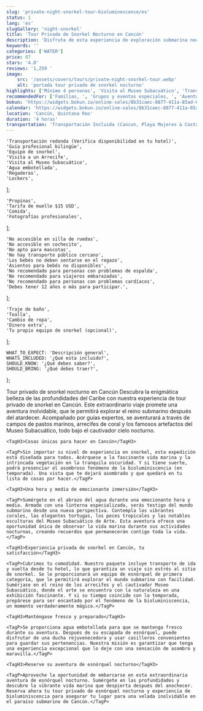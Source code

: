```yaml
---
slug: 'private-night-snorkel-tour-bioluminescence/es'
status: 1
lang: 'es'
slugGallery: 'night-snorkel'
title: 'Tour Privado de Snorkel Nocturno en Cancún'
description: 'Disfruta de esta experiencia de exploración submarina nocturna con nuestro Tour Privado de Snorkel Nocturno y Bioluminiscencia en Punta Sam Cancún.'
keywords: ''
categories: ['WATER']
price: 87
stars: '4.0'
reviews: '1,259 '
image:
    src: '/assets/covers/tours/private-night-snorkel-tour.webp'
    alt: 'portada tour privado de snorkel nocturno'
highlights: ['Mínimo 4 personas', 'Visita al Museo Subacuático', 'Transportación Incluida', 'Visita a un Arrecife']
recommendedFor: ['Familias, ', 'Grupos y eventos especiales, ', 'Aventureros']
bokun: 'https://widgets.bokun.io/online-sales/8b31caec-8877-411a-85ad-682828170619/experience/792660?partialView=1'
calendar: 'https://widgets.bokun.io/online-sales/8b31caec-8877-411a-85ad-682828170619/experience-calendar/792660'
location: 'Cancún, Quintana Roo'
duration: '4 horas'
transportation: 'Transportación Incluida (Cancun, Playa Mujeres & Costa Mujeres)'
---
```



    'Transportación redonda (Verifica disponibilidad en tu hotel)',
    'Guía profesional bilingüe',
    'Equipo de snorkel',
    'Visita a un Arrecife',
    'Visita al Museo Subacuático',
    'Agua embotellada',
    'Regaderas',
    'Lockers',
];

    'Propinas',
    'Tarifa de muelle $15 USD',
    'Comida',
    'Fotografías profesionales',
];

    'No accesible en silla de ruedas',
    'No accesible en cochecito',
    'No apto para mascotas',
    'No hay transporte público cercano',
    'Los bebés no deben sentarse en el regazo',
    'Asientos para bebés no disponibles',
    'No recomendado para personas con problemas de espalda',
    'No recomendado para viajeros embarazadas',
    'No recomendado para personas con problemas cardíacos',
    'Debes tener 12 años o más para participar.',
];

    'Traje de baño',
    'Toalla',
    'Cambio de ropa',
    'Dinero extra',
    'Tu propio equipo de snorkel (opcional)',
];

    WHAT_TO_EXPECT: 'Descripción general',
    WHATS_INCLUDED: '¿Qué esta incluido?',
    SHOULD_KNOW: '¿Qué debes saber?',
    SHOULD_BRING: '¿Qué debes traer?',
};

<Accordion client:visible title={titles.WHAT_TO_EXPECT} idHash="whatToExpect">
    <TagP>Tour privado de snorkel nocturno en Cancún Descubra la enigmática belleza de las profundidades del Caribe con nuestra experiencia de tour privado de snorkel en Cancún. Este extraordinario viaje promete una aventura inolvidable, que le permitirá explorar el reino submarino después del atardecer. Acompañado por guías expertos, se aventurará a través de campos de pastos marinos, arrecifes de coral y los famosos artefactos del Museo Subacuático, todo bajo el cautivador cielo nocturno.</TagP>

    <TagH3>Cosas únicas para hacer en Cancún</TagH3>

    <TagP>Sin importar su nivel de experiencia en snorkel, esta expedición está diseñada para todos. Acérquese a la fascinante vida marina y la intrincada vegetación en la tranquila oscuridad. Y si tiene suerte, podrá presenciar el asombroso fenómeno de la bioluminiscencia (en temporada). Una vista que te dejará asombrado y que quedará en tu lista de cosas por hacer.</TagP>

    <TagH3>Una hora y media de emocionante inmersión</TagH3>

    <TagP>Sumérgete en el abrazo del agua durante una emocionante hora y media. Armado con una linterna especializada, serás testigo del mundo submarino desde una nueva perspectiva. Contempla los vibrantes corales, las elegantes tortugas, los peces tropicales y las notables esculturas del Museo Subacuático de Arte. Esta aventura ofrece una oportunidad única de observar la vida marina durante sus actividades nocturnas, creando recuerdos que permanecerán contigo toda la vida.</TagP>

    <TagH3>Experiencia privada de snorkel en Cancún, tu satisfacción</TagH3>

    <TagP>Cubrimos tu comodidad. Nuestro paquete incluye transporte de ida y vuelta desde tu hotel, lo que garantiza un viaje sin estrés al sitio de snorkel. Se le proporcionará un equipo de esnórquel de primera categoría, que le permitirá explorar el mundo submarino con facilidad. Sumérjase en el reino de los arrecifes y el cautivador Museo Subacuático, donde el arte se encuentra con la naturaleza en una exhibición fascinante. Y si su tiempo coincide con la temporada, prepárese para ser encantado por el fenómeno de la bioluminiscencia, un momento verdaderamente mágico.</TagP>

    <TagH3>Manténgase fresco y preparado</TagH3>

    <TagP>Se proporciona agua embotellada para que se mantenga fresco durante su aventura. Después de su escapada de esnórquel, puede disfrutar de una ducha rejuvenecedora y usar casilleros convenientes para guardar sus pertenencias. Nuestra misión es garantizar que tenga una experiencia excepcional que lo deje con una sensación de asombro y maravilla.</TagP>

    <TagH3>Reserve su aventura de esnórquel nocturno</TagH3>

    <TagP>Aproveche la oportunidad de embarcarse en esta extraordinaria aventura de esnórquel nocturno. Sumérgete en las profundidades y descubre la vibrante vida marina que despierta después del anochecer. Reserva ahora tu tour privado de esnórquel nocturno y experiencia de bioluminiscencia para asegurar tu lugar para una velada inolvidable en el paraíso submarino de Cancún.</TagP>
</Accordion>

<Accordion client:visible title={titles.WHATS_INCLUDED} idHash="whatsIncluded">
    <Inclusions includes={includes} notIncludes={notIncludes} />
</Accordion>

<Accordion client:visible title={titles.SHOULD_KNOW} idHash="whatYouShouldKnow">
    <ShouldKnow shouldKnow={shouldKnow} />
</Accordion>

<Accordion client:visible title={titles.SHOULD_BRING} idHash="whatYouShouldBring">
    <ShouldBring shouldBring={shouldBring} />
</Accordion>